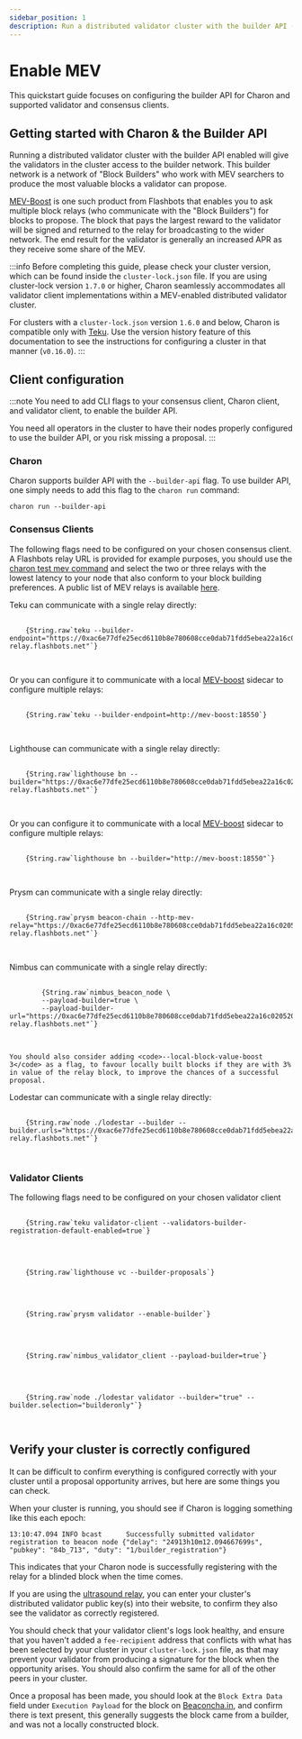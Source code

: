 ```yaml
---
sidebar_position: 1
description: Run a distributed validator cluster with the builder API (MEV-Boost)
---
```



# Enable MEV

This quickstart guide focuses on configuring the builder API for Charon and supported validator and consensus clients.

## Getting started with Charon & the Builder API

Running a distributed validator cluster with the builder API enabled will give the validators in the cluster access to the builder network. This builder network is a network of "Block Builders"
who work with MEV searchers to produce the most valuable blocks a validator can propose.

[MEV-Boost](https://boost.flashbots.net/) is one such product from Flashbots that enables you to ask multiple
block relays (who communicate with the "Block Builders") for blocks to propose. The block that pays the largest reward to the validator will be signed and returned to the relay for broadcasting to the wider
network. The end result for the validator is generally an increased APR as they receive some share of the MEV.

:::info
Before completing this guide, please check your cluster version, which can be found inside the `cluster-lock.json` file. If you are using cluster-lock version `1.7.0` or higher, Charon seamlessly accommodates all validator client implementations within a MEV-enabled distributed validator cluster.

For clusters with a `cluster-lock.json` version `1.6.0` and below, Charon is compatible only with [Teku](https://github.com/ConsenSys/teku). Use the version history feature of this documentation to see the instructions for configuring a cluster in that manner (`v0.16.0`).
:::

## Client configuration

:::note
You need to add CLI flags to your consensus client, Charon client, and validator client, to enable the builder API.

You need all operators in the cluster to have their nodes properly configured to use the builder API, or you risk missing a proposal. 
:::

### Charon

Charon supports builder API with the `--builder-api` flag. To use builder API, one simply needs to add this flag to the `charon run` command:

```shell
charon run --builder-api
```

### Consensus Clients

The following flags need to be configured on your chosen consensus client. A Flashbots relay URL is provided for example purposes, you should use the [charon test mev command](./test-command.md#test-mev-relay) and select the two or three relays with the lowest latency to your node that also conform to your block building preferences. A public list of MEV relays is available [here](https://github.com/eth-educators/ethstaker-guides/blob/main/MEV-relay-list.md#mev-relay-list-for-mainnet).

<Tabs groupId="consensus-clients">
  <TabItem value="teku" label="Teku" default>
    Teku can communicate with a single relay directly:
    <pre>
      <code>
    {String.raw`teku --builder-endpoint="https://0xac6e77dfe25ecd6110b8e780608cce0dab71fdd5ebea22a16c0205200f2f8e2e3ad3b71d3499c54ad14d6c21b41a37ae@boost-relay.flashbots.net"`}
      </code>
    </pre>
    Or you can configure it to communicate with a local <a href="https://github.com/flashbots/mev-boost" target="_blank">MEV-boost</a> sidecar to configure multiple relays:
    <pre>
      <code>
    {String.raw`teku --builder-endpoint=http://mev-boost:18550`}
      </code>
    </pre>
  </TabItem>
  <TabItem value="lighthouse" label="Lighthouse">
    Lighthouse can communicate with a single relay directly:
    <pre>
      <code>
    {String.raw`lighthouse bn --builder="https://0xac6e77dfe25ecd6110b8e780608cce0dab71fdd5ebea22a16c0205200f2f8e2e3ad3b71d3499c54ad14d6c21b41a37ae@boost-relay.flashbots.net"`}
      </code>
    </pre>
    Or you can configure it to communicate with a local <a href="https://github.com/flashbots/mev-boost" target="_blank">MEV-boost</a> sidecar to configure multiple relays:
    <pre>
      <code>
    {String.raw`lighthouse bn --builder="http://mev-boost:18550"`}
      </code>
    </pre>
  </TabItem>
  <TabItem value="prysm" label="Prysm">
    Prysm can communicate with a single relay directly:
    <pre>
      <code>
    {String.raw`prysm beacon-chain --http-mev-relay="https://0xac6e77dfe25ecd6110b8e780608cce0dab71fdd5ebea22a16c0205200f2f8e2e3ad3b71d3499c54ad14d6c21b41a37ae@boost-relay.flashbots.net"`}
      </code>
    </pre>
  </TabItem>
  <TabItem value="nimbus" label="Nimbus">
    Nimbus can communicate with a single relay directly:
    <pre>
      <code>
        {String.raw`nimbus_beacon_node \
        --payload-builder=true \
        --payload-builder-url="https://0xac6e77dfe25ecd6110b8e780608cce0dab71fdd5ebea22a16c0205200f2f8e2e3ad3b71d3499c54ad14d6c21b41a37ae@boost-relay.flashbots.net"`}
      </code>
    </pre>

    You should also consider adding <code>--local-block-value-boost 3</code> as a flag, to favour locally built blocks if they are with 3% in value of the relay block, to improve the chances of a successful proposal.
  </TabItem>
  <TabItem value="lodestar" label="Lodestar">
    Lodestar can communicate with a single relay directly:
    <pre>
      <code>
    {String.raw`node ./lodestar --builder --builder.urls="https://0xac6e77dfe25ecd6110b8e780608cce0dab71fdd5ebea22a16c0205200f2f8e2e3ad3b71d3499c54ad14d6c21b41a37ae@boost-relay.flashbots.net"`}
      </code>
    </pre>
  </TabItem>
</Tabs>

### Validator Clients

The following flags need to be configured on your chosen validator client

<Tabs groupId="validator-clients">
  <TabItem value="teku" label="Teku" default>
    <pre>
      <code>
    {String.raw`teku validator-client --validators-builder-registration-default-enabled=true`}
      </code>
    </pre>

  </TabItem>
  <TabItem value="lighthouse" label="Lighthouse">
    <pre>
      <code>
    {String.raw`lighthouse vc --builder-proposals`}
      </code>
    </pre>
  </TabItem>
  <TabItem value="prysm" label="Prysm">
    <pre>
      <code>
    {String.raw`prysm validator --enable-builder`}
      </code>
    </pre>
  </TabItem>
  <TabItem value="nimbus" label="Nimbus">
    <pre>
      <code>
    {String.raw`nimbus_validator_client --payload-builder=true`}
      </code>
    </pre>
  </TabItem>
  <TabItem value="lodestar" label="Lodestar">
    <pre>
      <code>
    {String.raw`node ./lodestar validator --builder="true" --builder.selection="builderonly"`}
      </code>
    </pre>
  </TabItem>
</Tabs>

## Verify your cluster is correctly configured

It can be difficult to confirm everything is configured correctly with your cluster until a proposal opportunity arrives, but here are some things you can check. 

When your cluster is running, you should see if Charon is logging something like this each epoch:

```log
13:10:47.094 INFO bcast      Successfully submitted validator registration to beacon node {"delay": "24913h10m12.094667699s", "pubkey": "84b_713", "duty": "1/builder_registration"}
```

This indicates that your Charon node is successfully registering with the relay for a blinded block when the time comes.

If you are using the [ultrasound relay](https://relay.ultrasound.money), you can enter your cluster's distributed validator public key(s) into their website, to confirm they also see the validator as correctly registered.

You should check that your validator client's logs look healthy, and ensure that you haven't added a `fee-recipient` address that conflicts with what has been selected by your cluster in your `cluster-lock.json` file, as that may prevent your validator from producing a signature for the block when the opportunity arises. You should also confirm the same for all of the other peers in your cluster.

Once a proposal has been made, you should look at the `Block Extra Data` field under `Execution Payload` for the block on [Beaconcha.in](https://beaconcha.in/block/18450364), and confirm there is text present, this generally suggests the block came from a builder, and was not a locally constructed block.
